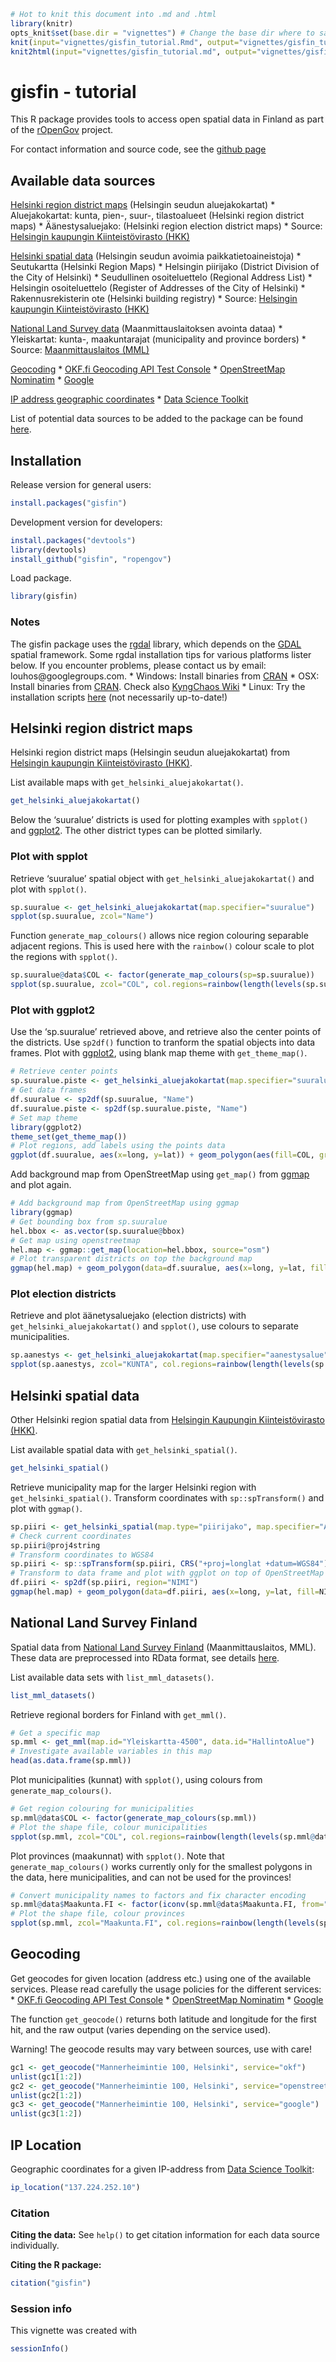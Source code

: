 <!--
%\VignetteEngine{knitr}
%\VignetteIndexEntry{An R Markdown Vignette made with knitr}
-->

<!--
Joissakin esimerkeissa tarvittavat riippuvuudet 
	<a href="http://trac.osgeo.org/gdal/wiki/DownloadSource">GDAL</a>, 
	<a href="http://freeglut.sourceforge.net/">freeglut</a>, 
	<a href="http://xmlsoft.org/downloads.html">XML</a>, 
	<a href="http://trac.osgeo.org/geos">GEOS</a> ja 
	<a href="http://trac.osgeo.org/proj">PROJ.4</a>. 
-->

```r
# Hot to knit this document into .md and .html
library(knitr)
opts_knit$set(base.dir = "vignettes") # Change the base dir where to save figures
knit(input="vignettes/gisfin_tutorial.Rmd", output="vignettes/gisfin_tutorial.md")
knit2html(input="vignettes/gisfin_tutorial.md", output="vignettes/gisfin_tutorial.html", options=c("use_xhtml","smartypants","mathjax","highlight_code"))
```

gisfin - tutorial
===========

This R package provides tools to access open spatial data in Finland
as part of the [rOpenGov](http://ropengov.github.io) project.

For contact information and source code, see the [github page](https://github.com/rOpenGov/gisfin)

## Available data sources

[Helsinki region district maps](#aluejakokartat) (Helsingin seudun aluejakokartat)
* Aluejakokartat: kunta, pien-, suur-, tilastoalueet (Helsinki region district maps)
* Äänestysaluejako: (Helsinki region election district maps)
* Source: [Helsingin kaupungin Kiinteistövirasto (HKK)](http://ptp.hel.fi/avoindata/)

[Helsinki spatial data](#hel-spatial) (Helsingin seudun avoimia paikkatietoaineistoja)
* Seutukartta (Helsinki Region Maps)
* Helsingin piirijako (District Division of the City of Helsinki)
* Seudullinen osoiteluettelo (Regional Address List)
* Helsingin osoiteluettelo (Register of Addresses of the City of Helsinki)
* Rakennusrekisterin ote (Helsinki building registry)
* Source: [Helsingin kaupungin Kiinteistövirasto (HKK)](http://ptp.hel.fi/avoindata/)

[National Land Survey data](#maanmittauslaitos) (Maanmittauslaitoksen avointa dataa)
* Yleiskartat: kunta-, maakuntarajat (municipality and province borders)
* Source: [Maanmittauslaitos (MML)](http://www.maanmittauslaitos.fi/avoindata)

[Geocoding](#geocoding)
* [OKF.fi Geocoding API Test Console](http://data.okf.fi/console/)
* [OpenStreetMap Nominatim](http://wiki.openstreetmap.org/wiki/Nominatim_usage_policy)
* [Google](http://code.google.com/apis/maps/documentation/geocoding/)

[IP address geographic coordinates](#ip) 
* [Data Science Toolkit](http://www.datasciencetoolkit.org/)

List of potential data sources to be added to the package can be found [here](https://github.com/rOpenGov/gisfin/blob/master/vignettes/todo-datasets.md).


## Installation

Release version for general users:

```r
install.packages("gisfin")
```

Development version for developers:

```r
install.packages("devtools")
library(devtools)
install_github("gisfin", "ropengov")
```

Load package.

```r
library(gisfin)
```

### Notes

The gisfin package uses the [rgdal](http://cran.r-project.org/web/packages/rgdal/index.html) library, which depends on the [GDAL](http://www.gdal.org/) spatial framework. Some rgdal installation tips for various platforms lister below. If you encounter problems, please contact us by email: louhos@googlegroups.com.
* Windows: Install binaries from [CRAN](http://cran.r-project.org/web/packages/rgdal/index.html)
* OSX: Install binaries from [CRAN](http://cran.r-project.org/web/packages/rgdal/index.html). Check also [KyngChaos Wiki](http://www.kyngchaos.com/software/frameworks) 
* Linux: Try the installation scripts [here](https://github.com/louhos/takomo/tree/master/installation/) (not necessarily up-to-date!)

## <a name="aluejakokartat"></a>Helsinki region district maps

Helsinki region district maps (Helsingin seudun aluejakokartat) from [Helsingin kaupungin Kiinteistövirasto (HKK)](http://ptp.hel.fi/avoindata/).

List available maps with `get_helsinki_aluejakokartat()`.

```r
get_helsinki_aluejakokartat()
```

Below the 'suuralue' districts is used for plotting examples with `spplot()` and [ggplot2](http://ggplot2.org/). The other district types can be plotted similarly.

### Plot with spplot

Retrieve 'suuralue' spatial object with `get_helsinki_aluejakokartat()` and plot with `spplot()`.

```r
sp.suuralue <- get_helsinki_aluejakokartat(map.specifier="suuralue")
spplot(sp.suuralue, zcol="Name")
```

Function `generate_map_colours()` allows nice region colouring separable adjacent regions. This is used here with the `rainbow()` colour scale to plot the regions with `spplot()`.

```r
sp.suuralue@data$COL <- factor(generate_map_colours(sp=sp.suuralue))
spplot(sp.suuralue, zcol="COL", col.regions=rainbow(length(levels(sp.suuralue@data$COL))), colorkey=FALSE)
```

### Plot with ggplot2

Use the 'sp.suuralue' retrieved above, and retrieve also the center points of the districts. Use `sp2df()` function to tranform the spatial objects into data frames. Plot with [ggplot2](http://ggplot2.org/), using blank map theme with `get_theme_map()`. 

```r
# Retrieve center points
sp.suuralue.piste <- get_helsinki_aluejakokartat(map.specifier="suuralue_piste")
# Get data frames
df.suuralue <- sp2df(sp.suuralue, "Name")
df.suuralue.piste <- sp2df(sp.suuralue.piste, "Name")
# Set map theme
library(ggplot2)
theme_set(get_theme_map())
# Plot regions, add labels using the points data
ggplot(df.suuralue, aes(x=long, y=lat)) + geom_polygon(aes(fill=COL, group=Name)) + geom_text(data=df.suuralue.piste, aes(label=Name)) + theme(legend.position="none")
```

Add background map from OpenStreetMap using `get_map()` from [ggmap](https://sites.google.com/site/davidkahle/ggmap) and plot again.

```r
# Add background map from OpenStreetMap using ggmap
library(ggmap)
# Get bounding box from sp.suuralue
hel.bbox <- as.vector(sp.suuralue@bbox)
# Get map using openstreetmap
hel.map <- ggmap::get_map(location=hel.bbox, source="osm")
# Plot transparent districts on top the background map
ggmap(hel.map) + geom_polygon(data=df.suuralue, aes(x=long, y=lat, fill=COL, group=Name), alpha=0.5) + geom_text(data=df.suuralue.piste, aes(x=long, y=lat, label=Name)) + theme(legend.position="none")
```

### Plot election districts

Retrieve and plot äänetysaluejako (election districts) with `get_helsinki_aluejakokartat()` and `spplot()`, use colours to separate municipalities.

```r
sp.aanestys <- get_helsinki_aluejakokartat(map.specifier="aanestysalue")
spplot(sp.aanestys, zcol="KUNTA", col.regions=rainbow(length(levels(sp.aanestys@data$KUNTA))), colorkey=FALSE)

```


## <a name="hel-spatial"></a>Helsinki spatial data

Other Helsinki region spatial data from [Helsingin Kaupungin Kiinteistövirasto (HKK)](http://ptp.hel.fi/avoindata/).

List available spatial data with `get_helsinki_spatial()`.

```r
get_helsinki_spatial()
```

Retrieve municipality map for the larger Helsinki region with `get_helsinki_spatial()`. Transform coordinates with `sp::spTransform()` and plot with `ggmap()`.

```r
sp.piiri <- get_helsinki_spatial(map.type="piirijako", map.specifier="ALUEJAKO_PERUSPIIRI")
# Check current coordinates
sp.piiri@proj4string
# Transform coordinates to WGS84
sp.piiri <- sp::spTransform(sp.piiri, CRS("+proj=longlat +datum=WGS84"))
# Transform to data frame and plot with ggplot on top of OpenStreetMap
df.piiri <- sp2df(sp.piiri, region="NIMI")
ggmap(hel.map) + geom_polygon(data=df.piiri, aes(x=long, y=lat, fill=NIMI), alpha=0.5) + theme(legend.position="none")
```

## <a name="maanmittauslaitos"></a>National Land Survey Finland

Spatial data from [National Land Survey Finland](http://www.maanmittauslaitos.fi/en/opendata)  (Maanmittauslaitos, MML). These data are preprocessed into RData format, see details [here](https://github.com/avoindata/mml).

List available data sets with `list_mml_datasets()`.

```r
list_mml_datasets()
```

Retrieve regional borders for Finland with `get_mml()`.

```r
# Get a specific map
sp.mml <- get_mml(map.id="Yleiskartta-4500", data.id="HallintoAlue")
# Investigate available variables in this map
head(as.data.frame(sp.mml))
```

Plot municipalities (kunnat) with `spplot()`, using colours from `generate_map_colours()`.


```r
# Get region colouring for municipalities
sp.mml@data$COL <- factor(generate_map_colours(sp.mml))
# Plot the shape file, colour municipalities
spplot(sp.mml, zcol="COL", col.regions=rainbow(length(levels(sp.mml@data$COL))), colorkey=FALSE)
```

Plot provinces (maakunnat) with `spplot()`. Note that `generate_map_colours()` works currently only for the smallest polygons in the data, here municipalities, and can not be used for the provinces!

```r
# Convert municipality names to factors and fix character encoding
sp.mml@data$Maakunta.FI <- factor(iconv(sp.mml@data$Maakunta.FI, from="UTF-8", to="ISO-8859-1"))
# Plot the shape file, colour provinces 
spplot(sp.mml, zcol="Maakunta.FI", col.regions=rainbow(length(levels(sp.mml@data$Maakunta.FI))))
```

## <a name="geocoding"></a>Geocoding

Get geocodes for given location (address etc.) using one of the available services. Please read carefully the usage policies for the different services:
* [OKF.fi Geocoding API Test Console](http://data.okf.fi/console/)
* [OpenStreetMap Nominatim](http://wiki.openstreetmap.org/wiki/Nominatim_usage_policy)
* [Google](http://code.google.com/apis/maps/documentation/geocoding/)

The function `get_geocode()` returns both latitude and longitude for the first hit, and the raw output (varies depending on the service used).

Warning! The geocode results may vary between sources, use with care!


```r
gc1 <- get_geocode("Mannerheimintie 100, Helsinki", service="okf")
unlist(gc1[1:2])
gc2 <- get_geocode("Mannerheimintie 100, Helsinki", service="openstreetmap")
unlist(gc2[1:2])
gc3 <- get_geocode("Mannerheimintie 100, Helsinki", service="google")
unlist(gc3[1:2])
```

## <a name="ip"></a>IP Location

Geographic coordinates for a given IP-address from
[Data Science Toolkit](http://www.datasciencetoolkit.org/):

```r
ip_location("137.224.252.10")
```

### Citation

**Citing the data:** See `help()` to get citation information for each data source individually.

**Citing the R package:**

```r
citation("gisfin")
```


### Session info


This vignette was created with

```r
sessionInfo()
```

